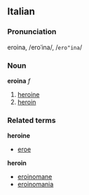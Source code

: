 ==Italian==
===Pronunciation===
eroina, /eroˈina/, /<tt>ero"ina</tt>/
===Noun===
'''eroina''' ''f''

# [[heroine]]
# [[heroin]]

===Related terms===
'''heroine'''
*[[eroe]]
'''heroin'''
*[[eroinomane]]
*[[eroinomania]]